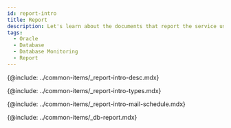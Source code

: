 ```yaml
---
id: report-intro
title: Report
description: Let's learn about the documents that report the service usage and failure records for individual projects.
tags:
  - Oracle
  - Database
  - Database Monitoring
  - Report
---
```


<!-- 개요 -->

{@include: ../common-items/_report-intro-desc.mdx}

<!-- ## 보고서의 종류 -->

{@include: ../common-items/_report-intro-types.mdx}

<!-- ## 메일 발송 예약 -->

{@include: ../common-items/_report-intro-mail-schedule.mdx} 

{@include: ../common-items/_db-report.mdx} 
